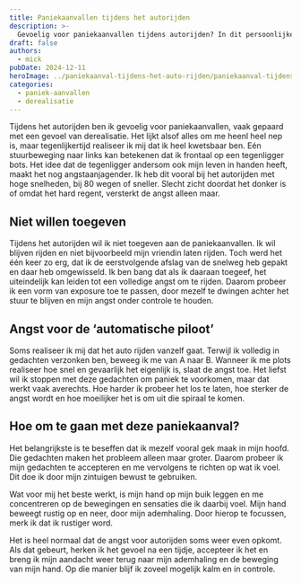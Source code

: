 ---
title: Paniekaanvallen tijdens het autorijden
description: >-
  Gevoelig voor paniekaanvallen tijdens autorijden? In dit persoonlijke verhaal deel ik mijn eigen ervaring en hoe ik rust vind met ademhaling en zintuiglijke focus.
draft: false
authors:
  - mick
pubDate: 2024-12-11
heroImage: ../paniekaanval-tijdens-het-auto-rijden/paniekaanval-tijdens-autorijden.jpg
categories:
  - paniek-aanvallen
  - derealisatie
---

Tijdens het autorijden ben ik gevoelig voor paniekaanvallen, vaak gepaard met een gevoel van derealisatie. 
Het lijkt alsof alles om me heenl heel nep is, maar tegenlijkertijd realiseer ik mij dat ik heel kwetsbaar ben. 
Eén stuurbeweging naar links kan betekenen dat ik frontaal op een tegenligger bots. 
Het idee dat de tegenligger andersom ook mijn leven in handen heeft, maakt het nog angstaanjagender.
Ik heb dit vooral bij het autorijden met hoge snelheden, bij 80 wegen of sneller. 
Slecht zicht doordat het donker is of omdat het hard regent, versterkt de angst alleen maar.

## Niet willen toegeven
Tijdens het autorijden wil ik niet toegeven aan de paniekaanvallen. 
Ik wil blijven rijden en niet bijvoorbeeld mijn vriendin laten rijden. 
Toch werd het één keer zo erg, dat ik de eerstvolgende afslag van de snelweg heb gepakt en daar heb omgewisseld. 
Ik ben bang dat als ik daaraan toegeef, het uiteindelijk kan leiden tot een volledige angst om te rijden. 
Daarom probeer ik een vorm van exposure toe te passen, door mezelf te dwingen achter het stuur te blijven en mijn angst onder controle te houden.

## Angst voor de ‘automatische piloot’ 
Soms realiseer ik mij dat het auto rijden vanzelf gaat. Terwijl ik volledig in gedachten verzonken ben, beweeg ik me van A naar B. 
Wanneer ik me plots realiseer hoe snel en gevaarlijk het eigenlijk is, slaat de angst toe. 
Het liefst wil ik stoppen met deze gedachten om paniek te voorkomen, maar dat werkt vaak averechts. 
Hoe harder ik probeer het los te laten, hoe sterker de angst wordt en hoe moeilijker het is om uit die spiraal te komen.

## Hoe om te gaan met deze paniekaanval?
Het belangrijkste is te beseffen dat ik mezelf vooral gek maak in mijn hoofd. 
Die gedachten maken het probleem alleen maar groter. 
Daarom probeer ik mijn gedachten te accepteren en me vervolgens te richten op wat ik voel. 
Dit doe ik door mijn zintuigen bewust te gebruiken.

Wat voor mij het beste werkt, is mijn hand op mijn buik leggen en me concentreren op de bewegingen en sensaties die ik daarbij voel. 
Mijn hand beweegt rustig op en neer, door mijn ademhaling. Door hierop te focussen, merk ik dat ik rustiger word.

Het is heel normaal dat de angst voor autorijden soms weer even opkomt. 
Als dat gebeurt, herken ik het gevoel na een tijdje, accepteer ik het en breng ik mijn aandacht weer terug naar mijn ademhaling en de beweging van mijn hand. 
Op die manier blijf ik zoveel mogelijk kalm en in controle.